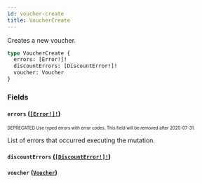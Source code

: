 ```yaml
---
id: voucher-create
title: VoucherCreate
---
```


Creates a new voucher.

```graphql
type VoucherCreate {
  errors: [Error!]!
  discountErrors: [DiscountError!]!
  voucher: Voucher
}
```

### Fields

#### `errors` ([`[Error!]!`](/developer/api-reference/objects/error.mdx))

<sub><sup><span className="deprecatedTag">DEPRECATED</span> Use typed errors with error codes. This field will be removed after 2020-07-31.</sup></sub>

List of errors that occurred executing the mutation.

#### `discountErrors` ([`[DiscountError!]!`](/developer/api-reference/objects/discount-error.mdx))

#### `voucher` ([`Voucher`](/developer/api-reference/objects/voucher.mdx))
